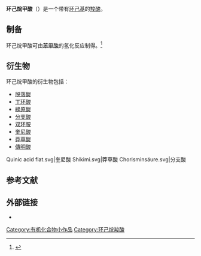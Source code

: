 {{Chembox
| ImageFile = Cyclohexanecarboxylic acid.svg
| ImageSize = 200px
| IUPACName = Cyclohexanecarboxylic acid
| OtherNames = 环己基甲酸、环己羧酸、<br>环己基羧酸、环己甲酸
|Section1={{Chembox Identifiers
| CASNo = 98-89-5
| CASNo_Ref = {{cascite|correct|CAS}}
|  PubChem  =  7413
|  ChemSpiderID  =  7135
|  ChEBI  =  36096
|  SMILES  =  O=C(O)C1CCCCC1
|  InChI  =  1/C7H12O2/c8-7(9)6-4-2-1-3-5-6/h6H,1-5H2,(H,8,9)
|  InChIKey  =  NZNMSOFKMUBTKW-UHFFFAOYAH
|  StdInChI  =  1S/C7H12O2/c8-7(9)6-4-2-1-3-5-6/h6H,1-5H2,(H,8,9)
|  StdInChIKey  =  NZNMSOFKMUBTKW-UHFFFAOYSA-N
}}
|Section2={{Chembox Properties
| C=7 | H=12 | O=2
| Appearance = 
| Density = g·cm<sup>−3</sup><br>1.034 (20 °C)<ref>Tarasova, E. M.; Tulupov, V. A. Reduction of acetylcyclohexane under the conditions of N. M. Kizhner reaction. ''Zhurnal Obshchei Khimii'', 1961. 31: 1936-1941. ISSN: 0044-460X.</ref><br>1.033 (25 °C)<br>1.009 (47°C)<ref>{{cite journal|journal=Thermochimica Acta|volume=491|issue=1-2|language=en|date=2009-07|pages=10–19|doi=10.1016/j.tca.2009.02.013|url=https://linkinghub.elsevier.com/retrieve/pii/S0040603109001099|title=Temperature and composition dependence of the density and viscosity of binary mixtures of (1-decanol+fragrance material)|accessdate=2019-10-25|author=Urszula Domańska, Ashley Nevines, Marta Laskowska|archive-date=2018-06-20|archive-url=https://web.archive.org/web/20180620060509/https://linkinghub.elsevier.com/retrieve/pii/S0040603109001099|dead-url=no}}</ref>
| MeltingPt = {{convert|30-31|C|K}}<ref>{{cite journal|journal=Journal of the American Chemical Society|volume=75|issue=11|language=en|issn=0002-7863|date=1953-06|pages=2765–2766|doi=10.1021/ja01107a507|url=https://pubs.acs.org/doi/abs/10.1021/ja01107a507|title=Preparation and Properties of Pentamethylene-ketene Monomer and Dimer|accessdate=2019-10-25|author=Carl M. Hill, Mary E. Hill|archive-date=2019-10-25|archive-url=https://web.archive.org/web/20191025092915/https://pubs.acs.org/doi/abs/10.1021/ja01107a507|dead-url=no}}</ref>
| BoilingPt = {{convert|234|-|235|C|K}}<ref>Willstatter, Richard; Mayer, Erwin W. Reduction with platinum and hydrogen at the ordinary temperature. I. ''Berichte der Deutschen Chemischen Gesellschaft'', 1908. 41: 1475-1480. ISSN: 0365-9496.</ref>
| Solubility = 
| MagSus = -83.24·10<sup>−6</sup> cm<sup>3</sup>/mol
  }}
|Section3={{Chembox Hazards
| MainHazards = 
| FlashPt = 
| AutoignitionPt =
  }}
}}
'''环己烷甲酸'''（{{lang-en|Cyclohexanecarboxylic acid}}）是一个带有[[环己烷|环己基]]的[[羧酸|羧酸]]。

==制备==
环己烷甲酸可由[[苯甲酸|苯甲酸]]的氢化反应制得。<ref>{{cite journal|journal=Applied Catalysis A: General|volume=520|language=en|date=2016-06|pages=73–81|doi=10.1016/j.apcata.2016.04.009|url=https://linkinghub.elsevier.com/retrieve/pii/S0926860X1630179X|title=Selective hydrogenation of aromatic carboxylic acids over basic N-doped mesoporous carbon supported palladium catalysts|accessdate=2019-10-25|author=Hezhan Jiang, Xiaolong Yu, Renfeng Nie, Xinhuan Lu, Dan Zhou, Qinghua Xia|archive-date=2018-06-15|archive-url=https://web.archive.org/web/20180615112935/https://linkinghub.elsevier.com/retrieve/pii/S0926860X1630179X|dead-url=no}}</ref>

==衍生物==
环己烷甲酸的衍生物包括： 
* [[脱落酸|脱落酸]]
* [[丁环酸|丁环酸]]
* [[綠原酸|綠原酸]]
* [[分支酸|分支酸]]
* [[双环胺|双环胺]]
* [[奎尼酸|奎尼酸]]
* [[莽草酸|莽草酸]]
* [[傳明酸|傳明酸]]
<gallery>
Quinic acid flat.svg|奎尼酸
Shikimi.svg|莽草酸
Chorisminsäure.svg|分支酸
</gallery>

==参考文献==
{{reflist}}

== 外部链接 ==
* {{MeshName|Cyclohexanecarboxylic+Acids}}
[[Category:有机化合物小作品|Category:有机化合物小作品]]
[[Category:环己烷羧酸|Category:环己烷羧酸]]